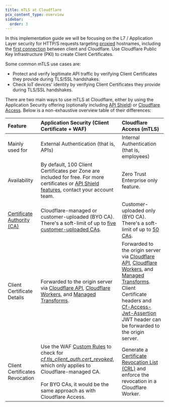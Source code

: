 ```yaml
---
title: mTLS at Cloudflare
pcx_content_type: overview
sidebar:
  order: 3
---
```


In this implementation guide we will be focusing on the L7 / Application Layer security for HTTP/S requests targeting [proxied](/dns/manage-dns-records/reference/proxied-dns-records/) hostnames, including the [first connection](/ssl/origin-configuration/ssl-modes/) between client and Cloudflare. Use Cloudflare Public Key Infrastructure (PKI) to create Client Certificates.

Some common mTLS use cases are:
- Protect and verify legitimate API traffic by verifying Client Certificates they provide during TLS/SSL handshakes.
- Check IoT devices' identity by verifying Client Certificates they provide during TLS/SSL handshakes.

There are two main ways to use mTLS at Cloudflare, either by using the Application Security offering (optionally including [API Shield](api-shield/)) or [Cloudflare Access](/cloudflare-one/policies/access/). Below is a non-exhaustive overview table of their differences:

| Feature | Application Security (Client Certificate \+ WAF) | Cloudflare Access (mTLS) |
| :---- | :---- | :---- |
| Mainly used for | External Authentication (that is, APIs) | Internal Authentication (that is, employees) |
| Availability | By default, 100 Client Certificates per Zone are included for free. For more certificates or [API Shield features](/api-shield/), contact your account team. | Zero Trust Enterprise only feature. |
| [Certificate Authority (CA)](/ssl/concepts/#certificate-authority-ca)  | Cloudflare-managed or customer-uploaded (BYO CA). There's a soft-limit of up to [five customer-uploaded CAs](/ssl/client-certificates/byo-ca/#availability). | Customer-uploaded only (BYO CA). There's a soft-limit of up to [50 CAs](/cloudflare-one/account-limits/#access). |
| Client Certificate Details | Forwarded to the origin server via [Cloudflare API](/ssl/client-certificates/enable-mtls/#cloudflare-api), [Cloudflare Workers](/ssl/client-certificates/enable-mtls/#cloudflare-workers), and [Managed Transforms](/ssl/client-certificates/enable-mtls/#managed-transforms). | Forwarded to the origin server via [Cloudflare API](/cloudflare-one/identity/devices/access-integrations/mutual-tls-authentication/#cloudflare-api), [Cloudflare Workers](/cloudflare-one/identity/devices/access-integrations/mutual-tls-authentication/#cloudflare-workers), and [Managed Transforms](/cloudflare-one/identity/devices/access-integrations/mutual-tls-authentication/#managed-transforms). Client Certificate headers and [Cf-Access-Jwt-Assertion](/cloudflare-one/identity/authorization-cookie/validating-json/) JWT header can be forwarded to the origin server. |
| Client Certificates Revocation | Use the WAF [Custom Rules](/waf/custom-rules/) to check for [*cf.tls\_client\_auth.cert\_revoked*](/ssl/client-certificates/revoke-client-certificate/), which only applies to Cloudflare-managed CA. <br /><br /> For BYO CAs, it would be the same approach as with Cloudflare Access. | Generate a [Certificate Revocation List (CRL)](/cloudflare-one/identity/devices/access-integrations/mutual-tls-authentication/#create-a-crl) and enforce the revocation in a Cloudflare Worker. |